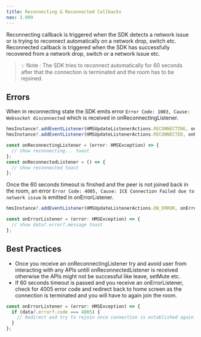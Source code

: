```yaml
---
title: Reconnecting & Reconnected Callbacks
nav: 3.999
---
```

Reconnecting callback is triggered when the SDK detects a network issue or is trying to reconnect automatically on a network drop, switch etc. 
Reconnected callback is triggered when the SDK  has successfully recovered from a network drop, switch or a network issue etc.

> 💡 Note : The SDK tries to reconnect automatically for 60 seconds after that the connection is terminated and the room has to be rejoined.

## Errors

When in reconnecting state the SDK emits error `Error Code: 1003, Cause: Websocket disconnected` which is received in onReconnectingListener.

```js
hmsInstance?.addEventListener(HMSUpdateListenerActions.RECONNECTING, onReconnectingListener);
hmsInstance?.addEventListener(HMSUpdateListenerActions.RECONNECTED, onReconnectedListener);

const onReconnectingListener = (error: HMSException) => {
  // show reconnecting... toast
};
const onReconnectedListener = () => {
  // show reconnected toast
};
```

Once the 60 seconds timeout is finshed and the peer is not joined back in the room, an error `Error Code: 4005, Cause: ICE Connection Failed due to network issue` 
is emitted in onErrorListener.

```js
hmsInstance?.addEventListener(HMSUpdateListenerActions.ON_ERROR, onErrorListener);

const onErrorListener = (error: HMSException) => {
  // show data?.error?.message toast
};
```
## Best Practices

* Once you receive an onReconnectingListener try and avoid user from interacting with any APIs untill onReconnectedListener is received otherwise 
the APIs might not be successful like leave, setMute etc. 
* If 60 seconds timeout is passed and you receive an onErrorListener, check for 4005 error code and redirect back to home screen as the connection is 
terminated and you will have to again join the room.
```js
const onErrorListener = (error: HMSException) => {
  if (data?.error?.code === 4005) {
    // Redirect and try to rejoin once connection is established again
  }
};
```







